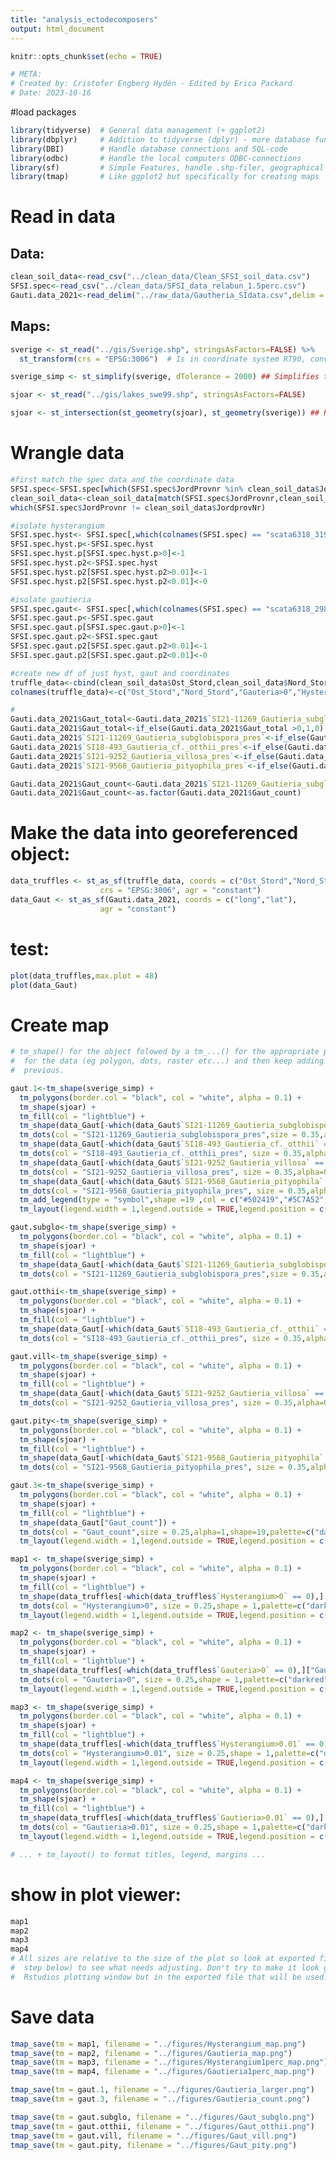 ```yaml
---
title: "analysis_ectodecomposers"
output: html_document
---
```


```r
knitr::opts_chunk$set(echo = TRUE)
```

```r
# META:
# Created by: Cristofer Engberg Hydén - Edited by Erica Packard
# Date: 2023-10-16
```

#load packages
```r
library(tidyverse)  # General data management (+ ggplot2)
library(dbplyr)     # Addition to tidyverse (dplyr) - more database functionalities
library(DBI)        # Handle database connections and SQL-code
library(odbc)       # Handle the local computers ODBC-connections
library(sf)         # Simple Features, handle .shp-filer, geographical data and coordinates
library(tmap)       # Like ggplot2 but specifically for creating maps
```

#   Read in data 
##  Data: 
```r
clean_soil_data<-read_csv("../clean_data/Clean_SFSI_soil_data.csv")
SFSI.spec<-read_csv("../clean_data/SFSI_data_relabun_1.5perc.csv")
Gauti.data_2021<-read_delim("../raw_data/Gautheria_SIdata.csv",delim = ";")
```

##  Maps:
```r
sverige <- st_read("../gis/Sverige.shp", stringsAsFactors=FALSE) %>% 
  st_transform(crs = "EPSG:3006")  # Is in coordinate system RT90, converts into SWEREF 99TM

sverige_simp <- st_simplify(sverige, dTolerance = 2000) ## Simplifies the border of Sweden (possibly good to do if the resulting map is smaller(?))

sjoar <- st_read("../gis/lakes_swe99.shp", stringsAsFactors=FALSE)

sjoar <- st_intersection(st_geometry(sjoar), st_geometry(sverige)) ## Removes any lakes beyond the border of Sweden
```

#   Wrangle data

```r
#first match the spec data and the coordinate data 
SFSI.spec<-SFSI.spec[which(SFSI.spec$JordProvnr %in% clean_soil_data$JordprovNr),]
clean_soil_data<-clean_soil_data[match(SFSI.spec$JordProvnr,clean_soil_data$JordprovNr),]
which(SFSI.spec$JordProvnr != clean_soil_data$JordprovNr)

#isolate hysterangium 
SFSI.spec.hyst<- SFSI.spec[,which(colnames(SFSI.spec) == "scata6318_319")]
SFSI.spec.hyst.p<-SFSI.spec.hyst
SFSI.spec.hyst.p[SFSI.spec.hyst.p>0]<-1
SFSI.spec.hyst.p2<-SFSI.spec.hyst
SFSI.spec.hyst.p2[SFSI.spec.hyst.p2>0.01]<-1
SFSI.spec.hyst.p2[SFSI.spec.hyst.p2<0.01]<-0

#isolate gautieria
SFSI.spec.gaut<- SFSI.spec[,which(colnames(SFSI.spec) == "scata6318_298")]
SFSI.spec.gaut.p<-SFSI.spec.gaut
SFSI.spec.gaut.p[SFSI.spec.gaut.p>0]<-1
SFSI.spec.gaut.p2<-SFSI.spec.gaut
SFSI.spec.gaut.p2[SFSI.spec.gaut.p2>0.01]<-1
SFSI.spec.gaut.p2[SFSI.spec.gaut.p2<0.01]<-0

#create new df of just hyst, gaut and coordinates 
truffle_data<-cbind(clean_soil_data$Ost_Stord,clean_soil_data$Nord_Stord,SFSI.spec.gaut.p,SFSI.spec.hyst.p,SFSI.spec.gaut.p2,SFSI.spec.hyst.p2)
colnames(truffle_data)<-c("Ost_Stord","Nord_Stord","Gauteria>0","Hysterangium>0","Gautieria>0.01","Hysterangium>0.01")

#
Gauti.data_2021$Gaut_total<-Gauti.data_2021$`SI21-11269_Gautieria_subglobispora`+Gauti.data_2021$`SI18-493_Gautieria_cf._otthii`+Gauti.data_2021$`SI21-9252_Gautieria_villosa`+Gauti.data_2021$`SI21-9568_Gautieria_pityophila`
Gauti.data_2021$Gaut_total<-if_else(Gauti.data_2021$Gaut_total >0,1,0)
Gauti.data_2021$`SI21-11269_Gautieria_subglobispora_pres`<-if_else(Gauti.data_2021$`SI21-11269_Gautieria_subglobispora`>0,1,0)
Gauti.data_2021$`SI18-493_Gautieria_cf._otthii_pres`<-if_else(Gauti.data_2021$`SI18-493_Gautieria_cf._otthii`>0,1,0)
Gauti.data_2021$`SI21-9252_Gautieria_villosa_pres`<-if_else(Gauti.data_2021$`SI21-9252_Gautieria_villosa`>0,1,0)
Gauti.data_2021$`SI21-9568_Gautieria_pityophila_pres`<-if_else(Gauti.data_2021$`SI21-9568_Gautieria_pityophila`>0,1,0)

Gauti.data_2021$Gaut_count<-Gauti.data_2021$`SI21-11269_Gautieria_subglobispora_pres`+Gauti.data_2021$`SI18-493_Gautieria_cf._otthii_pres`+Gauti.data_2021$`SI21-9252_Gautieria_villosa_pres`+Gauti.data_2021$`SI21-9568_Gautieria_pityophila_pres`
Gauti.data_2021$Gaut_count<-as.factor(Gauti.data_2021$Gaut_count)
```


# Make the data into georeferenced object:
```r
data_truffles <- st_as_sf(truffle_data, coords = c("Ost_Stord","Nord_Stord"),
                    crs = "EPSG:3006", agr = "constant")
data_Gaut <- st_as_sf(Gauti.data_2021, coords = c("long","lat"),
                    agr = "constant")
```

# test:
```r
plot(data_truffles,max.plot = 48)
plot(data_Gaut)
```


#   Create map
```r
# tm_shape() for the object folowed by a tm_...() for the appropriate plotting tool
#  for the data (eg polygon, dots, raster etc...) and then keep adding ontop of the
#  previous.

gaut.1<-tm_shape(sverige_simp) +
  tm_polygons(border.col = "black", col = "white", alpha = 0.1) +
  tm_shape(sjoar) +
  tm_fill(col = "lightblue") +
  tm_shape(data_Gaut[-which(data_Gaut$`SI21-11269_Gautieria_subglobispora` == 0),]["SI21-11269_Gautieria_subglobispora_pres"]) +
  tm_dots(col = "SI21-11269_Gautieria_subglobispora_pres",size = 0.35,alpha=0.8,shape=19,palette=c("#502419"),title = "Gautieria_subglobispora",legend.show = FALSE)+
  tm_shape(data_Gaut[-which(data_Gaut$`SI18-493_Gautieria_cf._otthii` == 0),]["SI18-493_Gautieria_cf._otthii_pres"]) +
  tm_dots(col = "SI18-493_Gautieria_cf._otthii_pres", size = 0.35,alpha=0.8,shape=19,palette=c("#5C7A52"),title = "Gautieria_cf._otthii",legend.show = FALSE)+
  tm_shape(data_Gaut[-which(data_Gaut$`SI21-9252_Gautieria_villosa` == 0),]["SI21-9252_Gautieria_villosa_pres"]) +
  tm_dots(col = "SI21-9252_Gautieria_villosa_pres", size = 0.35,alpha=0.8,shape=19,palette=c("#497FAB"),title = "Gautieria_villosa",legend.show = FALSE)+
  tm_shape(data_Gaut[-which(data_Gaut$`SI21-9568_Gautieria_pityophila` == 0),]["SI21-9568_Gautieria_pityophila_pres"]) +
  tm_dots(col = "SI21-9568_Gautieria_pityophila_pres", size = 0.35,alpha=0.8,shape=19,palette=c("#DA7C2F"),title = "Gautieria_pityophila",legend.show = FALSE)+ 
  tm_add_legend(type = "symbol",shape =19 ,col = c("#502419","#5C7A52","#497FAB","#DA7C2F"),labels = c("Gautieria subglobispora", "Gautieria cf. otthii","Gautieria villosa","Gautieria pityophila"),title = "Gautieria presence")+
  tm_layout(legend.width = 1,legend.outside = TRUE,legend.position = c(-0.15,0.1),frame = FALSE)

gaut.subglo<-tm_shape(sverige_simp) +
  tm_polygons(border.col = "black", col = "white", alpha = 0.1) +
  tm_shape(sjoar) +
  tm_fill(col = "lightblue") +
  tm_shape(data_Gaut[-which(data_Gaut$`SI21-11269_Gautieria_subglobispora` == 0),]["SI21-11269_Gautieria_subglobispora_pres"]) +
  tm_dots(col = "SI21-11269_Gautieria_subglobispora_pres",size = 0.35,alpha=0.8,shape=19,palette=c("#502419"),title = "Gautieria_subglobispora",legend.show = FALSE)

gaut.otthii<-tm_shape(sverige_simp) +
  tm_polygons(border.col = "black", col = "white", alpha = 0.1) +
  tm_shape(sjoar) +
  tm_fill(col = "lightblue") +
  tm_shape(data_Gaut[-which(data_Gaut$`SI18-493_Gautieria_cf._otthii` == 0),]["SI18-493_Gautieria_cf._otthii_pres"]) +
  tm_dots(col = "SI18-493_Gautieria_cf._otthii_pres", size = 0.35,alpha=0.8,shape=19,palette=c("#5C7A52"),title = "Gautieria_cf._otthii",legend.show = FALSE)

gaut.vill<-tm_shape(sverige_simp) +
  tm_polygons(border.col = "black", col = "white", alpha = 0.1) +
  tm_shape(sjoar) +
  tm_fill(col = "lightblue") +
  tm_shape(data_Gaut[-which(data_Gaut$`SI21-9252_Gautieria_villosa` == 0),]["SI21-9252_Gautieria_villosa_pres"]) +
  tm_dots(col = "SI21-9252_Gautieria_villosa_pres", size = 0.35,alpha=0.8,shape=19,palette=c("#497FAB"),title = "Gautieria_villosa",legend.show = FALSE)

gaut.pity<-tm_shape(sverige_simp) +
  tm_polygons(border.col = "black", col = "white", alpha = 0.1) +
  tm_shape(sjoar) +
  tm_fill(col = "lightblue") +
  tm_shape(data_Gaut[-which(data_Gaut$`SI21-9568_Gautieria_pityophila` == 0),]["SI21-9568_Gautieria_pityophila_pres"]) +
  tm_dots(col = "SI21-9568_Gautieria_pityophila_pres", size = 0.35,alpha=0.8,shape=19,palette=c("#DA7C2F"),title = "Gautieria_pityophila",legend.show = FALSE)

gaut.3<-tm_shape(sverige_simp) +
  tm_polygons(border.col = "black", col = "white", alpha = 0.1) +
  tm_shape(sjoar) +
  tm_fill(col = "lightblue") +
  tm_shape(data_Gaut["Gaut_count"]) +
  tm_dots(col = "Gaut_count",size = 0.25,alpha=1,shape=19,palette=c("darkgray","black"),title = "Gautieria_count")+
  tm_layout(legend.width = 1,legend.outside = TRUE,legend.position = c(-0.15,0.1),frame = FALSE)

map1 <- tm_shape(sverige_simp) +
  tm_polygons(border.col = "black", col = "white", alpha = 0.1) +
  tm_shape(sjoar) +
  tm_fill(col = "lightblue") +
  tm_shape(data_truffles[-which(data_truffles$`Hysterangium>0` == 0),]["Hysterangium>0"]) +
  tm_dots(col = "Hysterangium>0", size = 0.25,shape = 1,palette=c("darkred"),title = "Hysterangium presence")+
  tm_layout(legend.width = 1,legend.outside = TRUE,legend.position = c(-0.15,0.1),frame = FALSE)

map2 <- tm_shape(sverige_simp) +
  tm_polygons(border.col = "black", col = "white", alpha = 0.1) +
  tm_shape(sjoar) +
  tm_fill(col = "lightblue") +
  tm_shape(data_truffles[-which(data_truffles$`Gauteria>0` == 0),]["Gauteria>0"]) +
  tm_dots(col = "Gauteria>0", size = 0.25,shape = 1,palette=c("darkred"),title = "Gautieria presence")+
  tm_layout(legend.width = 1,legend.outside = TRUE,legend.position = c(-0.15,0.1),frame = FALSE)

map3 <- tm_shape(sverige_simp) +
  tm_polygons(border.col = "black", col = "white", alpha = 0.1) +
  tm_shape(sjoar) +
  tm_fill(col = "lightblue") +
  tm_shape(data_truffles[-which(data_truffles$`Hysterangium>0.01` == 0),]["Hysterangium>0.01"]) +
  tm_dots(col = "Hysterangium>0.01", size = 0.25,shape = 1,palette=c("darkred"),title = "Hysterangium presence over 1%")+
  tm_layout(legend.width = 1,legend.outside = TRUE,legend.position = c(-0.15,0.1),frame = FALSE)

map4 <- tm_shape(sverige_simp) +
  tm_polygons(border.col = "black", col = "white", alpha = 0.1) +
  tm_shape(sjoar) +
  tm_fill(col = "lightblue") +
  tm_shape(data_truffles[-which(data_truffles$`Gautieria>0.01` == 0),]["Gautieria>0.01"]) +
  tm_dots(col = "Gautieria>0.01", size = 0.25,shape = 1,palette=c("darkred"),title = "Gautieria presence over 1%")+
  tm_layout(legend.width = 1,legend.outside = TRUE,legend.position = c(-0.15,0.1),frame = FALSE)

# ... + tm_layout() to format titles, legend, margins ...
```


# show in plot viewer:
```r
map1
map2
map3
map4
# All sizes are relative to the size of the plot so look at exported file (the
#  step below) to see what needs adjusting. Don't try to make it look good in R/
#  Rstudios plotting window but in the exported file that will be used.
```

#   Save data
```r
tmap_save(tm = map1, filename = "../figures/Hysterangium_map.png")
tmap_save(tm = map2, filename = "../figures/Gautieria_map.png")
tmap_save(tm = map3, filename = "../figures/Hysterangium1perc_map.png")
tmap_save(tm = map4, filename = "../figures/Gautieria1perc_map.png")

tmap_save(tm = gaut.1, filename = "../figures/Gautieria_larger.png")
tmap_save(tm = gaut.3, filename = "../figures/Gautieria_count.png")

tmap_save(tm = gaut.subglo, filename = "../figures/Gaut_subglo.png")
tmap_save(tm = gaut.otthii, filename = "../figures/Gaut_otthii.png")
tmap_save(tm = gaut.vill, filename = "../figures/Gaut_vill.png")
tmap_save(tm = gaut.pity, filename = "../figures/Gaut_pity.png")
```



